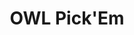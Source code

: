 ---
published: true
timelineTitle: Released new project
timelineDate: '2021-04-09'
timelineProject: Paper Crowns
timelineType: Project
role: Front-end developer
title: OWL Pick'Em
description: As part of the plan to reinvent the bracket builder for CDL, Activision asked us to do the same for the OWL going into the 2021 season.
link: https://pickem.overwatchleague.com/
tweet: https://twitter.com/overwatchleague/status/1380590395843866625?s=20
image: /images/owl/owl-pickem.jpg
---